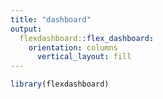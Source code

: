 ```yaml
---
title: "dashboard"
output: 
  flexdashboard::flex_dashboard: 
    orientation: columns 
      vertical_layout: fill 
---
```


```r
library(flexdashboard)
```